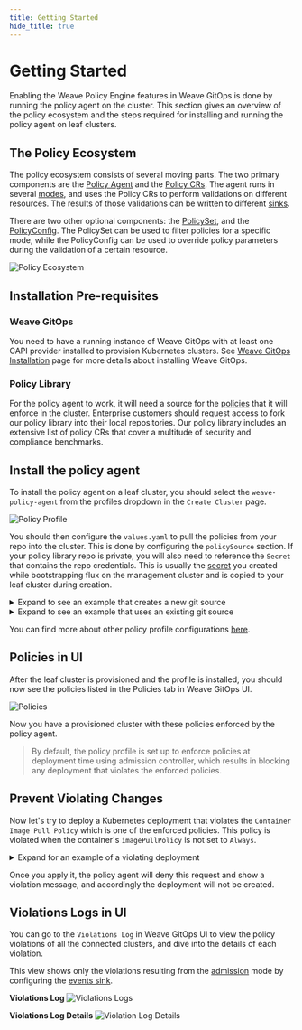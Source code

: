 ```yaml
---
title: Getting Started
hide_title: true
---
```



# Getting Started <TierLabel tiers="Enterprise" />
Enabling the Weave Policy Engine features in Weave GitOps is done by running the policy agent on the cluster. This section gives an overview of the policy ecosystem and the steps required for installing and running the policy agent on leaf clusters.

## The Policy Ecosystem

The policy ecosystem consists of several moving parts. The two primary components are the [Policy Agent](./weave-policy-profile.mdx#policy-agent-configuration) and the [Policy CRs](./policy.mdx). The agent runs in several [modes](./weave-policy-profile.mdx#agent-modes), and uses the Policy CRs to perform validations on different resources. The results of those validations can be written to different [sinks](./weave-policy-profile.mdx#policy-validation-sinks).

There are two other optional components: the [PolicySet](./policy-set.mdx), and the [PolicyConfig](./policy-configuration.mdx). The PolicySet can be used to filter policies for a specific mode, while the PolicyConfig can be used to override policy parameters during the validation of a certain resource.

![Policy Ecosystem](./img/policy-ecosystem.png)

## Installation Pre-requisites

### Weave GitOps
You need to have a running instance of Weave GitOps with at least one CAPI provider installed to provision Kubernetes clusters. See [Weave GitOps Installation](https://docs.gitops.weave.works/docs/installation/) page for more details about installing Weave GitOps.

### Policy Library
For the policy agent to work, it will need a source for the [policies](./policy.mdx) that it will enforce in the cluster. Enterprise customers should request access to fork our policy library into their local repositories. Our policy library includes an extensive list of policy CRs that cover a multitude of security and compliance benchmarks.

## Install the policy agent

To install the policy agent on a leaf cluster, you should select the `weave-policy-agent` from the profiles dropdown in the `Create Cluster` page.

![Policy Profile](./img/weave-policy-profile.png)

You should then configure the `values.yaml` to pull the policies from your repo into the cluster. This is done by configuring the `policySource` section. If your policy library repo is private, you will also need to reference the `Secret` that contains the repo credentials. This is usually the [secret](../cluster-management/getting-started.mdx#add-a-cluster-bootstrap-config) you created while bootstrapping flux on the management cluster and is copied to your leaf cluster during creation.

<details><summary>Expand to see an example that creates a new git source</summary>

```yaml
policySource:
  enabled: true
  url: ssh://git@github.com/weaveworks/policy-library # This should be the url of the forked repo
  tag: v1.0.0
  path: ./  # Could be a path to the policies dir or a kustomization.yaml file
  secretRef: my-pat # the name of the secret containing the repo credentials
```
</details>

<details><summary>Expand to see an example that uses an existing git source</summary>

```yaml
policySource:
  enabled: true
  sourceRef: # Specify the name for an existing GitSource reference
    kind: GitRepository
    name: policy-library
    namespace: flux-system
```
</details>

You can find more about other policy profile configurations [here](../weave-policy-profile/).

## Policies in UI
After the leaf cluster is provisioned and the profile is installed, you should now see the policies listed in the Policies tab in Weave GitOps UI.

![Policies](./img/weave-policies.png)

Now you have a provisioned cluster with these policies enforced by the policy agent.

> By default, the policy profile is set up to enforce policies at deployment time using admission controller, which results in blocking any deployment that violates the enforced policies.

## Prevent Violating Changes
Now let's try to deploy a Kubernetes deployment that violates the `Container Image Pull Policy` which is one of the enforced policies.
This policy is violated when the container's `imagePullPolicy` is not set to `Always`.

<details><summary>Expand for an example of a violating deployment</summary>

  ```yaml
apiVersion: apps/v1
kind: Deployment
metadata:
  name: nginx-deployment
  labels:
    app: nginx
spec:
  replicas: 3
  selector:
    matchLabels:
      app: nginx
  template:
    metadata:
      labels:
        app: nginx
    spec:
      containers:
      - name: nginx
        image: nginx:1.14.2
        imagePullPolicy: IfNotPresent
        ports:
        - containerPort: 80
  ```

</details>


Once you apply it, the policy agent will deny this request and show a violation message, and accordingly the deployment will not be created.

## Violations Logs in UI
You can go to the `Violations Log` in Weave GitOps UI to view the policy violations of all the connected clusters, and dive into the details of each violation.

This view shows only the violations resulting from the [admission](./weave-policy-profile.mdx#admission) mode by configuring the [events sink](weave-policy-profile.mdx#policy-validation-sinks).

<strong>Violations Log</strong>
![Violations Logs](./img/violations-logs.png)

<strong>Violations Log Details</strong>
![Violation Log Details](./img/violations-log-detail.png)
